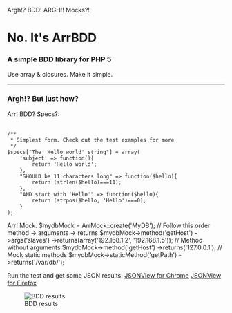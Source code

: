 Argh!? BDD! ARGH!! Mocks?!

=No. It's ArrBDD=
===A simple BDD library for PHP 5===
Use array & closures. Make it simple.

----

===Argh!? But just how?===

Arr! BDD? Specs?:
 <nowiki>
/**
 * Simplest form. Check out the test examples for more
 */
$specs["The 'Hello world' string"] = array(
    'subject' => function(){
        return 'Hello world';
    },
    "SHOULD be 11 characters long" => function($hello){
        return (strlen($hello)===11);
    },
    "AND start with 'Hello'" => function($hello){
        return (strpos($hello, 'Hello')===0);
    }
);</nowiki>

Arr! Mock:
<nowiki>
$mydbMock = ArrMock::create('MyDB');
    
// Follow this order method -> arguments -> returns
$mydbMock->method('getHost')
         ->args('slaves')
         ->returns(array('192.168.1.2', '192.168.1.5'));

// Method without arguments    
$mydbMock->method('getHost')
         ->returns('127.0.0.1');

// Mock static methods
$mydbMock->staticMethod('getPath')
         ->returns('/var/db/');</nowiki>

Run the test and get some JSON results:
[https://chrome.google.com/webstore/detail/mfjgkleajnieiaonjglfmanlmibchpam JSONView for Chrome]
[https://chrome.google.com/webstore/detail/mfjgkleajnieiaonjglfmanlmibchpam JSONView for Firefox]

[[File:https://lh5.googleusercontent.com/-TCdWD0mgw0Q/ThrYmAq69RI/AAAAAAAAAKM/NjnNmBvmnzs/json.jpg|BDD results]]
